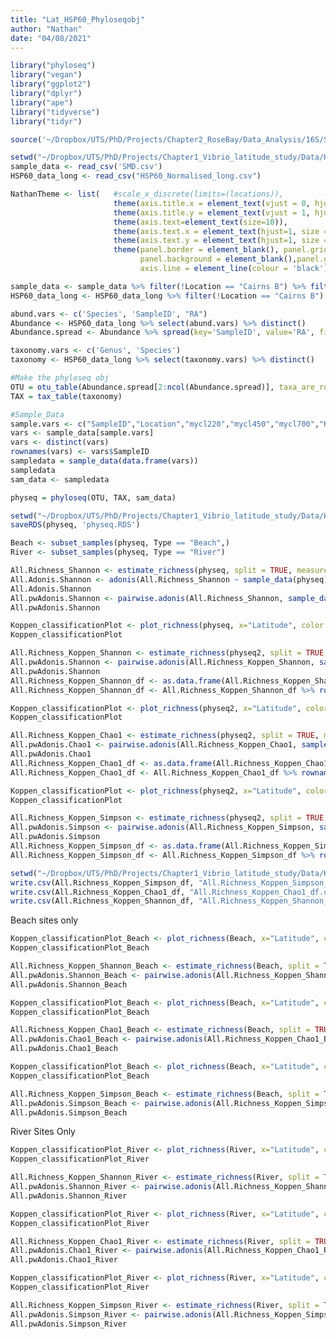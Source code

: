 ```yaml
---
title: "Lat_HSP60_Phyloseqobj"
author: "Nathan"
date: "04/08/2021"
---
```

```r
library("phyloseq")
library("vegan")
library("ggplot2")
library("dplyr")
library("ape")
library("tidyverse")
library("tidyr")
```

```r
source('~/Dropbox/UTS/PhD/Projects/Chapter2_RoseBay/Data_Analysis/16S/Scripts/Pairwise.Adonis.r')
```

```r
setwd("~/Dropbox/UTS/PhD/Projects/Chapter1_Vibrio_latitude_study/Data/HSP60/Data")
sample_data <- read_csv('SMD.csv')
HSP60_data_long <- read_csv("HSP60_Normalised_long.csv")
```

```r
NathanTheme <- list(   #scale_x_discrete(limits=(locations)),
                       theme(axis.title.x = element_text(vjust = 0, hjust = 0.5, size = 16)),
                       theme(axis.title.y = element_text(vjust = 1, hjust = 0.5, size = 16)),
                       theme(axis.text=element_text(size=10)),
                       theme(axis.text.x = element_text(hjust=1, size = 14, angle = 90)),
                       theme(axis.text.y = element_text(hjust=1, size = 14, angle = 0)),
                       theme(panel.border = element_blank(), panel.grid.major = element_blank(), 
                             panel.background = element_blank(),panel.grid.minor = element_blank(), 
                             axis.line = element_line(colour = 'black')))
```

```r
sample_data <- sample_data %>% filter(!Location == "Cairns B") %>% filter(!Location == "Cairns R")
HSP60_data_long <- HSP60_data_long %>% filter(!Location == "Cairns B") %>% filter(!Location == "Cairns R")
```

```r
abund.vars <- c('Species', 'SampleID', "RA")
Abundance <- HSP60_data_long %>% select(abund.vars) %>% distinct()
Abundance.spread <- Abundance %>% spread(key='SampleID', value='RA', fill=0)

taxonomy.vars <- c('Genus', 'Species')
taxonomy <- HSP60_data_long %>% select(taxonomy.vars) %>% distinct()

#Make the phyloseq obj
OTU = otu_table(Abundance.spread[2:ncol(Abundance.spread)], taxa_are_rows = TRUE)
TAX = tax_table(taxonomy)

#Sample_Data
sample.vars <- c("SampleID","Location","mycl220","mycl450","mycl700","Koppen_classification","Type","Latitude")
vars <- sample_data[sample.vars]
vars <- distinct(vars)
rownames(vars) <- vars$SampleID
sampledata = sample_data(data.frame(vars))
sampledata
sam_data <- sampledata
```

```r
physeq = phyloseq(OTU, TAX, sam_data)
```

```r
setwd("~/Dropbox/UTS/PhD/Projects/Chapter1_Vibrio_latitude_study/Data/HSP60/Data")
saveRDS(physeq, 'physeq.RDS')
```

```R
Beach <- subset_samples(physeq, Type == "Beach",)
River <- subset_samples(physeq, Type == "River")
```

```R
All.Richness_Shannon <- estimate_richness(physeq, split = TRUE, measures = c("Shannon"))
All.Adonis.Shannon <- adonis(All.Richness_Shannon ~ sample_data(physeq)$Location, p.adjust.m = "bonferroni")
All.Adonis.Shannon
All.pwAdonis.Shannon <- pairwise.adonis(All.Richness_Shannon, sample_data(physeq)$Location, p.adjust.m = "bonferroni")
All.pwAdonis.Shannon
```

```R
Koppen_classificationPlot <- plot_richness(physeq, x="Latitude", color = "Location", measures=c("Shannon")) + geom_point(size=5, alpha=0.7) + NathanTheme
Koppen_classificationPlot

All.Richness_Koppen_Shannon <- estimate_richness(physeq2, split = TRUE, measures = c("Shannon"))
All.pwAdonis.Shannon <- pairwise.adonis(All.Richness_Koppen_Shannon, sample_data(physeq2)$Koppen_classification, p.adjust.m = "bonferroni")
All.pwAdonis.Shannon
All.Richness_Koppen_Shannon_df <- as.data.frame(All.Richness_Koppen_Shannon)
All.Richness_Koppen_Shannon_df <- All.Richness_Koppen_Shannon_df %>% rownames_to_column("SampleID") %>% merge(sample_data, by = "SampleID")
```

```R
Koppen_classificationPlot <- plot_richness(physeq2, x="Latitude", color = "Koppen_classification", measures=c("Chao1")) + geom_point(size=5, alpha=0.7) + NathanTheme
Koppen_classificationPlot

All.Richness_Koppen_Chao1 <- estimate_richness(physeq2, split = TRUE, measures = c("Chao1"))
All.pwAdonis.Chao1 <- pairwise.adonis(All.Richness_Koppen_Chao1, sample_data(physeq2)$Koppen_classification, p.adjust.m = "bonferroni")
All.pwAdonis.Chao1
All.Richness_Koppen_Chao1_df <- as.data.frame(All.Richness_Koppen_Chao1)
All.Richness_Koppen_Chao1_df <- All.Richness_Koppen_Chao1_df %>% rownames_to_column("SampleID") %>% merge(sample_data, by = "SampleID")
```

```R
Koppen_classificationPlot <- plot_richness(physeq2, x="Latitude", color = "Koppen_classification", measures=c("Simpson")) + geom_point(size=5, alpha=0.7) + NathanTheme
Koppen_classificationPlot

All.Richness_Koppen_Simpson <- estimate_richness(physeq2, split = TRUE, measures = c("Simpson"))
All.pwAdonis.Simpson <- pairwise.adonis(All.Richness_Koppen_Simpson, sample_data(physeq2)$Koppen_classification, p.adjust.m = "bonferroni")
All.pwAdonis.Simpson
All.Richness_Koppen_Simpson_df <- as.data.frame(All.Richness_Koppen_Simpson)
All.Richness_Koppen_Simpson_df <- All.Richness_Koppen_Simpson_df %>% rownames_to_column("SampleID") %>% merge(sample_data, by = "SampleID")
```

```r
setwd("~/Dropbox/UTS/PhD/Projects/Chapter1_Vibrio_latitude_study/Data/HSP60/Data")
write.csv(All.Richness_Koppen_Simpson_df, "All.Richness_Koppen_Simpson_df.csv")
write.csv(All.Richness_Koppen_Chao1_df, "All.Richness_Koppen_Chao1_df.csv")
write.csv(All.Richness_Koppen_Shannon_df, "All.Richness_Koppen_Shannon_df.csv")
```

Beach sites only

```R
Koppen_classificationPlot_Beach <- plot_richness(Beach, x="Latitude", color = "Koppen_classification", measures=c("Shannon")) + geom_point(size=5, alpha=0.7) + NathanTheme
Koppen_classificationPlot_Beach

All.Richness_Koppen_Shannon_Beach <- estimate_richness(Beach, split = TRUE, measures = c("Shannon"))
All.pwAdonis.Shannon_Beach <- pairwise.adonis(All.Richness_Koppen_Shannon_Beach, sample_data(Beach)$Koppen_classification, p.adjust.m = "bonferroni")
All.pwAdonis.Shannon_Beach
```

```R
Koppen_classificationPlot_Beach <- plot_richness(Beach, x="Latitude", color = "Koppen_classification", measures=c("Chao1")) + geom_point(size=5, alpha=0.7) + NathanTheme
Koppen_classificationPlot_Beach

All.Richness_Koppen_Chao1_Beach <- estimate_richness(Beach, split = TRUE, measures = c("Chao1"))
All.pwAdonis.Chao1_Beach <- pairwise.adonis(All.Richness_Koppen_Chao1_Beach, sample_data(Beach)$Koppen_classification, p.adjust.m = "bonferroni")
All.pwAdonis.Chao1_Beach
```

```R
Koppen_classificationPlot_Beach <- plot_richness(Beach, x="Latitude", color = "Koppen_classification", measures=c("Simpson")) + geom_point(size=5, alpha=0.7) + NathanTheme
Koppen_classificationPlot_Beach

All.Richness_Koppen_Simpson_Beach <- estimate_richness(Beach, split = TRUE, measures = c("Simpson"))
All.pwAdonis.Simpson_Beach <- pairwise.adonis(All.Richness_Koppen_Simpson_Beach, sample_data(Beach)$Koppen_classification, p.adjust.m = "bonferroni")
All.pwAdonis.Simpson_Beach
```

River Sites Only

```R
Koppen_classificationPlot_River <- plot_richness(River, x="Latitude", color = "Koppen_classification", measures=c("Shannon")) + geom_point(size=5, alpha=0.7) + NathanTheme
Koppen_classificationPlot_River

All.Richness_Koppen_Shannon_River <- estimate_richness(River, split = TRUE, measures = c("Shannon"))
All.pwAdonis.Shannon_River <- pairwise.adonis(All.Richness_Koppen_Shannon_River, sample_data(River)$Koppen_classification, p.adjust.m = "bonferroni")
All.pwAdonis.Shannon_River
```

```R
Koppen_classificationPlot_River <- plot_richness(River, x="Latitude", color = "Koppen_classification", measures=c("Chao1")) + geom_point(size=5, alpha=0.7) + NathanTheme
Koppen_classificationPlot_River

All.Richness_Koppen_Chao1_River <- estimate_richness(River, split = TRUE, measures = c("Chao1"))
All.pwAdonis.Chao1_River <- pairwise.adonis(All.Richness_Koppen_Chao1_River, sample_data(River)$Koppen_classification, p.adjust.m = "bonferroni")
All.pwAdonis.Chao1_River
```

```R
Koppen_classificationPlot_River <- plot_richness(River, x="Latitude", color = "Koppen_classification", measures=c("Simpson")) + geom_point(size=5, alpha=0.7) + NathanTheme
Koppen_classificationPlot_River

All.Richness_Koppen_Simpson_River <- estimate_richness(River, split = TRUE, measures = c("Simpson"))
All.pwAdonis.Simpson_River <- pairwise.adonis(All.Richness_Koppen_Simpson_River, sample_data(River)$Koppen_classification, p.adjust.m = "bonferroni")
All.pwAdonis.Simpson_River
```

